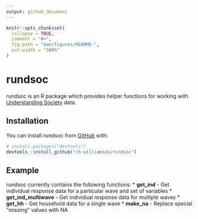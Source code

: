 ```yaml
---
output: github_document
---
```


<!-- README.md is generated from README.Rmd. Please edit that file -->

```r
knitr::opts_chunk$set(
  collapse = TRUE,
  comment = "#>",
  fig.path = "man/figures/README-",
  out.width = "100%"
)
```

# rundsoc

<!-- badges: start -->
<!-- badges: end -->

rundsoc is an R package which provides helper functions for working with 
[Understanding Society](https://www.understandingsociety.ac.uk/) data.

## Installation

You can install rundsoc from [GitHub](https://github.com/) with:

``` r
# install.packages("devtools")
devtools::install_github("ch-williamson/rundsoc")
```
## Example

rundsoc currently contains the following functions:
* **get_ind** - Get individual response data for a particular wave and set of variables
* **get_ind_multiwave** - Get individual response data for multiple waves
* **get_hh** - Get household data for a single wave
* **make_na** - Replace special "missing" values with NA
